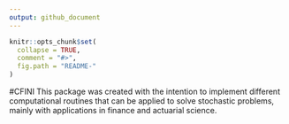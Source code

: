 ```yaml
---
output: github_document
---
```


<!-- README.md is generated from README.Rmd. Please edit that file -->

```r
knitr::opts_chunk$set(
  collapse = TRUE,
  comment = "#>",
  fig.path = "README-"
)
```
#CFINI
This package was created with the intention to implement different computational routines that 
can be applied to solve stochastic problems, mainly with applications in finance and actuarial 
science.
